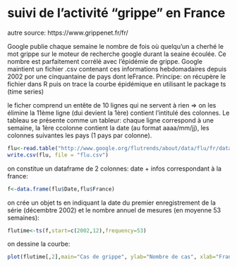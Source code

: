 suivi de l'activité "grippe" en France
======================================

autre source: https://www.grippenet.fr/fr/

Google publie chaque semaine le nombre de fois où quelqu'un a cherhé le mot grippe sur le moteur de recherche
google durant la seaine écoulée. Ce nombre est parfaitement corrélé avec l'épidémie de grippe. Google maintient
un fichier .csv contenant ces informations hebdomadaires depuis 2002 por une cinquantaine de pays dont leFrance.
Principe: on récupère le fichier dans R puis on trace la courbe épidémique en utilisant le package ts (time series)

le ficher comprend un entête de 10 lignes qui ne servent à rien => on les élimine
la 11ème ligne (dui devient la 1ère) contient l'intitulé des colonnes. Le tableau se présente comme un tableur:
chaque ligne correspond à une semaine, la 1ère ccolonne contient la date (au format aaaa/mm/jj), les colonnes suivantes
les pays (1 pays par colonne).

```r
flu<-read.table("http://www.google.org/flutrends/about/data/flu/fr/data.txt",skip=10,header=TRUE,sep=",")
write.csv(flu, file = "flu.csv")
```

on constitue un dataframe de 2 colonnes: date + infos correspondant à la france:

```r
f<-data.frame(flu$Date,flu$France)
```

on crée un objet ts en indiquant la date du premier enregistrement de la série (décembtre 2002) et le nombre annuel de 
mesures (en moyenne 53 semaines):

```r
flutime<-ts(f,start=c(2002,12),frequency=53)
```

on dessine la courbe:
```r
plot(flutime[,2],main="Cas de grippe", ylab="Nombre de cas", xlab="France")
```
